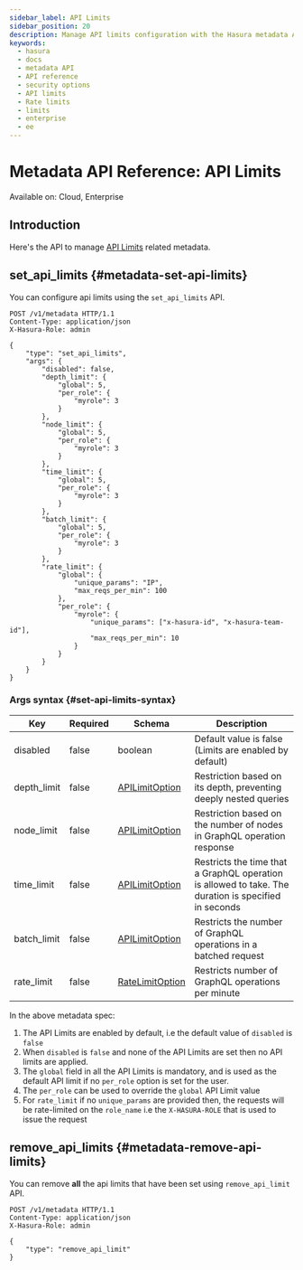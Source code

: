 ```yaml
---
sidebar_label: API Limits
sidebar_position: 20
description: Manage API limits configuration with the Hasura metadata API
keywords:
  - hasura
  - docs
  - metadata API
  - API reference
  - security options
  - API limits
  - Rate limits
  - limits
  - enterprise
  - ee
---
```


# Metadata API Reference: API Limits

<div className="badge badge--primary heading-badge">Available on: Cloud, Enterprise</div>

## Introduction

Here's the API to manage [API Limits](/security/api-limits.mdx) related metadata.

## set_api_limits {#metadata-set-api-limits}

You can configure api limits using the `set_api_limits` API.

```http
POST /v1/metadata HTTP/1.1
Content-Type: application/json
X-Hasura-Role: admin

{
    "type": "set_api_limits",
    "args": {
        "disabled": false,
        "depth_limit": {
            "global": 5,
            "per_role": {
                "myrole": 3
            }
        },
        "node_limit": {
            "global": 5,
            "per_role": {
                "myrole": 3
            }
        },
        "time_limit": {
            "global": 5,
            "per_role": {
                "myrole": 3
            }
        },
        "batch_limit": {
            "global": 5,
            "per_role": {
                "myrole": 3
            }
        },
        "rate_limit": {
            "global": {
                "unique_params": "IP",
                "max_reqs_per_min": 100
            },
            "per_role": {
                "myrole": {
                    "unique_params": ["x-hasura-id", "x-hasura-team-id"],
                    "max_reqs_per_min": 10
                }
            }
        }
    }
}
```

### Args syntax {#set-api-limits-syntax}

| Key         | Required | Schema                                                            | Description                                                                                          |
| ----------- | -------- | ----------------------------------------------------------------- | ---------------------------------------------------------------------------------------------------- |
| disabled    | false    | boolean                                                           | Default value is false (Limits are enabled by default)                                               |
| depth_limit | false    | [APILimitOption](/api-reference/syntax-defs.mdx#apilimitoption)   | Restriction based on its depth, preventing deeply nested queries                                     |
| node_limit  | false    | [APILimitOption](/api-reference/syntax-defs.mdx#apilimitoption)   | Restriction based on the number of nodes in GraphQL operation response                               |
| time_limit  | false    | [APILimitOption](/api-reference/syntax-defs.mdx#apilimitoption)   | Restricts the time that a GraphQL operation is allowed to take. The duration is specified in seconds |
| batch_limit | false    | [APILimitOption](/api-reference/syntax-defs.mdx#apilimitoption)   | Restricts the number of GraphQL operations in a batched request                                      |
| rate_limit  | false    | [RateLimitOption](/api-reference/syntax-defs.mdx#ratelimitoption) | Restricts number of GraphQL operations per minute                                                    |

In the above metadata spec:

1.  The API Limits are enabled by default, i.e the default value of `disabled` is `false`
2.  When `disabled` is `false` and none of the API Limits are set then no API limits are applied.
3.  The `global` field in all the API Limits is mandatory, and is used as the default API limit if no `per_role` option
    is set for the user.
4.  The `per_role` can be used to override the `global` API Limit value
5.  For `rate_limit` if no `unique_params` are provided then, the requests will be rate-limited on the `role_name` i.e
    the `X-HASURA-ROLE` that is used to issue the request

## remove_api_limits {#metadata-remove-api-limits}

You can remove **all** the api limits that have been set using `remove_api_limit` API.

```http
POST /v1/metadata HTTP/1.1
Content-Type: application/json
X-Hasura-Role: admin

{
    "type": "remove_api_limit"
}
```
